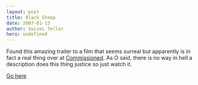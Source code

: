 ```yaml
---
layout: post
title: Black Sheep
date: 2007-01-13
author: Swizec Teller
hero: undefined
---
```


Found this amazing trailer to a film that seems surreal but apparently is in fact a real thing over at [Commissioned](http://www.commissionedcomic.com). As O said, there is no way in hell a description does this thing justice so just watch it.

[Go here](<http://www.ifilm.com/video/2810911 >)
